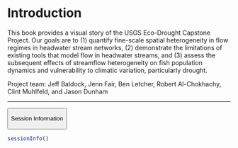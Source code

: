 # Introduction

This book provides a visual story of the USGS Eco-Drought Capstone Project. Our goals are to (1) quantify fine-scale spatial heterogeneity in flow regimes in headwater stream networks, (2) demonstrate the limitations of existing tools that model flow in headwater streams, and (3) assess the subsequent effects of streamflow heterogeneity on fish population dynamics and vulnerability to climatic variation, particularly drought.

Project team: Jeff Baldock, Jenn Fair, Ben Letcher, Robert Al-Chokhachy, Clint Muhlfeld, and Jason Dunham

------------------------------------------------------------------------

<button class="accordion-button" type="button" data-bs-toggle="collapse" data-bs-target="#collapseOne">

Session Information

</button>

:::: {#collapseOne .accordion-collapse .collapse}
<div>

```r
sessionInfo()
```

</div>
::::
